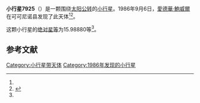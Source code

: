 {{Infobox planet
| bgcolour = #FFFFC0
| name = 7925 Shelus
| symbol = 
| image = 
| caption = 
| discovery = yes
| discovery_ref = 
| discoverer = [[愛德華·鮑威爾|愛德華·鮑威爾]]
| discovery_site = [[可可尼诺县|可可尼诺县]] 
| discovered = 1986年9月6日
| designations = yes
| mp_name = 
| named_after = 
| alt_names = 1986 RX2/ 1964 TD1 / 1975 TR1 / 1991 NK5
| mp_category = [[主带小行星|主带小行星]]
| orbit_ref = <ref name="a">[http://ssd.jpl.nasa.gov/sbdb.cgi?sstr=7925 7925 Shelus] {{Wayback|url=http://ssd.jpl.nasa.gov/sbdb.cgi?sstr=7925 |date=20210816165748 }}，小行星數據庫瀏覽器（JPL Small-Body Database Browser）－[[美国国家航空航天局|美国国家航空航天局]]喷气推进实验室</ref>
| epoch = 2456400.5 (2013年4月18日更新)
| aphelion = {{convert|3.7385730|AU|km|3|abbr=on|lk=out}}
| perihelion = {{convert|2.5462814|AU|km|3|abbr=on}}
| semimajor = {{convert|3.1424272|AU|km|3|abbr=on}}
| eccentricity = 0.1897087
| period = 2034.68068 [[日|日]]<br />5.57[[儒略年|儒略年]]
| avg_speed = 
| inclination = 1.59656
| asc_node = 343.43301
| mean_anomaly = 
| arg_peri = 15.98880
| satellites = 
| physical_characteristics = yes
| dimensions = 
| mass = 
| density = 
| surface_grav = 
| escape_velocity = 
| sidereal_day = 
| axial_tilt = 
| pole_ecliptic_lat = 
| pole_ecliptic_lon = 
| albedo = 
| temperatures= 
| temp_name1 = 
| mean_temp_1 = 
| max_temp_1 = 
| temp_name2 = 
| max_temp_2 = 
| spectral_type = 
| abs_magnitude = 15.98880
}}

'''小行星7925'''（{{lang-en|7925 Shelus}}）是一颗围绕[[太阳|太阳]][[公转|公转]]的[[小行星|小行星]]。1986年9月6日，[[愛德華·鮑威爾|愛德華·鮑威爾]]在可可尼诺县发现了此天体<ref name="a" /><ref>{{cite news|title=小行星列表|url=http://cfa-www.harvard.edu/iau/lists/NumberedMPs.txt|accessdate=2013-07-08|newspaper=哈佛大学|archive-date=2008-05-17|archive-url=https://web.archive.org/web/20080517010638/http://cfa-www.harvard.edu/iau/lists/NumberedMPs.txt|dead-url=no}}</ref>。

这颗小行星的[[绝对星等|绝对星等]]为15.98880等<ref name="a" />。

==参考文献==
{{reflist}}
{{Minor Planet Number|[[小行星7924|小行星7924]]|[[小行星7926|小行星7926]]}}

{{小天体}}

[[Category:小行星带天体|Category:小行星带天体]]
[[Category:1986年发现的小行星|Category:1986年发现的小行星]]

{{asteroid-stub}}